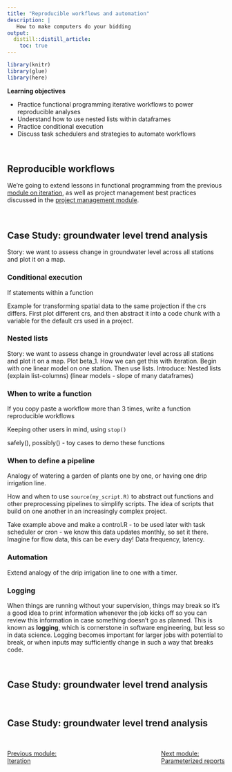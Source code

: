 ```yaml
---
title: "Reproducible workflows and automation"
description: | 
   How to make computers do your bidding  
output: 
  distill::distill_article:
    toc: true
---
```


```r

library(knitr)
library(glue)
library(here)

```

::: {.obj}
**Learning objectives**

-   Practice functional programming iterative workflows to power reproducible analyses
-   Understand how to use nested lists within dataframes
-   Practice conditional execution
-   Discuss task schedulers and strategies to automate workflows  
:::


<br>

## Reproducible workflows

We're going to extend lessons in functional programming from the previous [module on iteration](m_iteration.html), as well as project management best practices discussed in the [project management module](m_project_management.html). 


<br>

## Case Study: groundwater level trend analysis

Story: we want to assess change in groundwater level across all stations and plot it on a map.



### Conditional execution

If statements within a function

Example for transforming spatial data to the same projection if the crs differs. First plot different crs, and then abstract it into a code chunk with a variable for the default crs used in a project.



### Nested lists

Story: we want to assess change in groundwater level across all stations and plot it on a map. Plot beta_1. How we can get this with iteration. Begin with one linear model on one station. Then use lists. Introduce: Nested lists (explain list-columns) (linear models - slope of many dataframes)



### When to write a function

If you copy paste a workflow more than 3 times, write a function
reproducible workflows

Keeping other users in mind, using `stop()`

safely(), possibly() - toy cases to demo these functions



### When to define a pipeline

Analogy of watering a garden of plants one by one, or having one drip irrigation line. 

How and when to use `source(my_script.R)` to abstract out functions and other preprocessing pipelines to simplify scripts. The idea of scripts that build on one another in an increasingly complex project.

Take example above and make a control.R - to be used later with task scheduler or cron - we know this data updates monthly, so set it there. Imagine for flow data, this can be every day! Data frequency, latency.  


### Automation

Extend analogy of the drip irrigation line to one with a timer. 


### Logging

When things are running without your supervision, things may break so it's a good idea to print information whenever the job kicks off so you can review this information in case something doesn't go as planned. This is known as **logging**, which is cornerstone in software engineering, but less so in data science. Logging becomes important for larger jobs with potential to break, or when inputs may sufficiently change in such a way that breaks code.  


<br>

## Case Study: groundwater level trend analysis


<br>

## Case Study: groundwater level trend analysis




<br> 

<link rel="stylesheet" href="https://maxcdn.bootstrapcdn.com/bootstrap/4.0.0/css/bootstrap.min.css" integrity="sha384-Gn5384xqQ1aoWXA+058RXPxPg6fy4IWvTNh0E263XmFcJlSAwiGgFAW/dAiS6JXm" crossorigin="anonymous">

<a href="m_iteration.html" class="btn btn-secondary" style="float: left">Previous module:<br>Iteration</a> <a href="m_parameterized_reports.html" class="btn btn-secondary" style="float: right;">Next module:<br>Parameterized reports</a>
